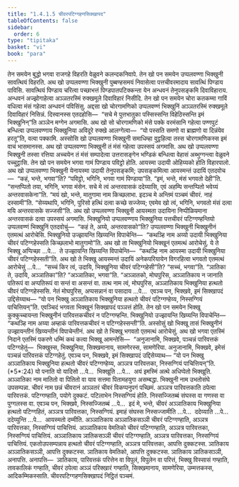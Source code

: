 ```yaml
---
title: "1.4.1.5 चीवरपटिग्गहणसिक्खापद"
tableOfContents: false
sidebar:
  order: 6
type: "tipitaka"
basket: "vi"
book: "para"
---
```



<DynamicBreadcrumb />

<Division number="508" book="para">

<Paragraph number="1956" book="para">
तेन समयेन बुद्धो भगवा राजगहे विहरति वेळुवने कलन्दकनिवापे. तेन खो पन समयेन उप्पलवण्णा भिक्खुनी सावत्थियं विहरति. अथ खो उप्पलवण्णा भिक्खुनी पुब्बण्हसमयं निवासेत्वा पत्तचीवरमादाय सावत्थिं पिण्डाय पाविसि. सावत्थियं पिण्डाय चरित्वा पच्छाभत्तं पिण्डपातपटिक्कन्ता येन अन्धवनं तेनुपसङ्कमि दिवाविहाराय. अन्धवनं अज्झोगाहेत्वा अञ्ञतरस्मिं रुक्खमूले दिवाविहारं निसीदि. तेन खो पन समयेन चोरा कतकम्मा गाविं वधित्वा मंसं गहेत्वा अन्धवनं पविसिंसु. अद्दसा खो चोरगामणिको उप्पलवण्णं भिक्खुनिं अञ्ञतरस्मिं रुक्खमूले दिवाविहारं निसिन्नं. दिस्वानस्स एतदहोसि—  “सचे मे पुत्तभातुका पस्सिस्सन्ति विहेठिस्सन्ति इमं भिक्खुनिन्”ति अञ्ञेन मग्गेन अगमासि. अथ खो सो चोरगामणिको मंसे पक्के वरमंसानि गहेत्वा पण्णपुटं बन्धित्वा उप्पलवण्णाय भिक्खुनिया अविदूरे रुक्खे आलग्गेत्वा—  “यो पस्सति समणो वा ब्राह्मणो वा दिन्नंयेव हरतू”ति, वत्वा पक्कामि. अस्सोसि खो उप्पलवण्णा भिक्खुनी समाधिम्हा वुट्ठहित्वा तस्स चोरगामणिकस्स इमं वाचं भासमानस्स. अथ खो उप्पलवण्णा भिक्खुनी तं मंसं गहेत्वा उपस्सयं अगमासि. अथ खो उप्पलवण्णा भिक्खुनी तस्सा रत्तिया अच्चयेन तं मंसं सम्पादेत्वा उत्तरासङ्गेन भण्डिकं बन्धित्वा वेहासं अब्भुग्गन्त्वा वेळुवने पच्चुट्ठासि.
</Paragraph>

<Paragraph number="1957" book="para">
तेन खो पन समयेन भगवा गामं पिण्डाय पविट्ठो होति. आयस्मा उदायी ओहिय्यको होति विहारपालो. अथ खो उप्पलवण्णा भिक्खुनी येनायस्मा उदायी तेनुपसङ्कमि; उपसङ्कमित्वा आयस्मन्तं उदायिं एतदवोच—  “कहं, भन्ते, भगवा”ति? “पविट्ठो, भगिनि, भगवा गामं पिण्डाया”ति. “इमं, भन्ते, मंसं भगवतो देही”ति. “सन्तप्पितो तया, भगिनि, भगवा मंसेन. सचे मे त्वं अन्तरवासकं ददेय्यासि, एवं अहम्पि सन्तप्पितो भवेय्यं अन्तरवासकेना”ति. “मयं खो, भन्ते, मातुगामा नाम किच्छलाभा. इदञ्च मे अन्तिमं पञ्चमं चीवरं. नाहं दस्सामी”ति. “सेय्यथापि, भगिनि, पुरिसो हत्थिं दत्वा कच्छे सज्जेय्य; एवमेव खो त्वं, भगिनि, भगवतो मंसं दत्वा मयि अन्तरवासके सज्जसी”ति. अथ खो उप्पलवण्णा भिक्खुनी आयस्मता उदायिना निप्पीळियमाना अन्तरवासकं दत्वा उपस्सयं अगमासि. भिक्खुनियो उप्पलवण्णाय भिक्खुनिया पत्तचीवरं पटिग्गण्हन्तियो उप्पलवण्णं भिक्खुनिं एतदवोचुं—  “कहं ते, अय्ये, अन्तरवासको”ति? उप्पलवण्णा भिक्खुनी भिक्खुनीनं एतमत्थं आरोचेसि. भिक्खुनियो उज्झायन्ति खिय्यन्ति विपाचेन्ति—  “कथञ्हि नाम अय्यो उदायी भिक्खुनिया चीवरं पटिग्गहेस्सति किच्छलाभो मातुगामो”ति. अथ खो ता भिक्खुनियो भिक्खूनं एतमत्थं आरोचेसुं. ये ते भिक्खू अप्पिच्छा …पे…  ते उज्झायन्ति खिय्यन्ति विपाचेन्ति—  “कथञ्हि नाम आयस्मा उदायी भिक्खुनिया चीवरं पटिग्गहेस्सती”ति.
</Paragraph>

<Paragraph number="1958" book="para">
अथ खो ते भिक्खू आयस्मन्तं उदायिं अनेकपरियायेन विगरहित्वा भगवतो एतमत्थं आरोचेसुं …पे…  “सच्चं किर त्वं, उदायि, भिक्खुनिया चीवरं पटिग्गहेसी”ति? “सच्चं, भगवा”ति. “ञातिका ते, उदायि, अञ्ञातिका”ति? “अञ्ञातिका, भगवा”ति. “अञ्ञातको, मोघपुरिस, अञ्ञातिकाय न जानाति पतिरूपं वा अप्पतिरूपं वा सन्तं वा असन्तं वा. तत्थ नाम त्वं, मोघपुरिस, अञ्ञातिकाय भिक्खुनिया हत्थतो चीवरं पटिग्गहेस्ससि. नेतं मोघपुरिस, अप्पसन्नानं वा पसादाय …पे…  एवञ्च पन, भिक्खवे, इमं सिक्खापदं उद्दिसेय्याथ—
</Paragraph>

</Division>
<Division number="509" book="para">

<Paragraph number="1959" book="para">
<Emphasis>“यो पन भिक्खु अञ्ञातिकाय भिक्खुनिया हत्थतो चीवरं पटिग्गण्हेय्य, निस्सग्गियं पाचित्तियन्”</Emphasis>ति.
</Paragraph>

<Paragraph number="1960" book="para">
एवञ्चिदं भगवता भिक्खूनं सिक्खापदं पञ्ञत्तं होति.
</Paragraph>

</Division>
<Division number="510" book="para">

<Paragraph number="1961" book="para">
तेन खो पन समयेन भिक्खू कुक्कुच्चायन्ता भिक्खुनीनं पारिवत्तकचीवरं न पटिग्गण्हन्ति. भिक्खुनियो उज्झायन्ति खिय्यन्ति विपाचेन्ति—  “कथञ्हि नाम अय्या अम्हाकं पारिवत्तकचीवरं न पटिग्गहेस्सन्ती”ति.
</Paragraph>

<Paragraph number="1962" book="para">
अस्सोसुं खो भिक्खू तासं भिक्खुनीनं उज्झायन्तीनं खिय्यन्तीनं विपाचेन्तीनं. अथ खो ते भिक्खू भगवतो एतमत्थं आरोचेसुं. अथ खो भगवा एतस्मिं निदाने एतस्मिं पकरणे धम्मिं कथं कत्वा भिक्खू आमन्तेसि—  “अनुजानामि, भिक्खवे, पञ्चन्नं पारिवत्तकं पटिग्गहेतुं—  भिक्खुस्स, भिक्खुनिया, सिक्खमानाय, सामणेरस्स, सामणेरिया. अनुजानामि, भिक्खवे, इमेसं पञ्चन्नं पारिवत्तकं पटिग्गहेतुं. एवञ्च पन, भिक्खवे, इमं सिक्खापदं उद्दिसेय्याथ—
</Paragraph>

</Division>
<Division number="511" book="para">

<Paragraph number="1963" book="para">
<Emphasis>“यो पन भिक्खु अञ्ञातिकाय भिक्खुनिया हत्थतो चीवरं पटिग्गण्हेय्य, अञ्ञत्र पारिवत्तका, निस्सग्गियं पाचित्तियन्”</Emphasis>ति. (*5*:<Emphasis>24</Emphasis>)
</Paragraph>

</Division>
<Division number="512" book="para">

<Paragraph number="1964" book="para">
<Emphasis>यो पना</Emphasis>ति यो यादिसो …पे…  <Emphasis>भिक्खू</Emphasis>ति …पे…  अयं इमस्मिं अत्थे अधिप्पेतो भिक्खूति.
</Paragraph>

<Paragraph number="1965" book="para">
<Emphasis>अञ्ञातिका</Emphasis> नाम मातितो वा पितितो वा याव सत्तमा पितामहयुगा असम्बद्धा.
</Paragraph>

<Paragraph number="1966" book="para">
<Emphasis>भिक्खुनी</Emphasis> नाम उभतोसंघे उपसम्पन्ना.
</Paragraph>

<Paragraph number="1967" book="para">
<Emphasis>चीवरं</Emphasis> नाम छन्नं चीवरानं अञ्ञतरं चीवरं विकप्पनुपगं पच्छिमं.
</Paragraph>

<Paragraph number="1968" book="para">
<Emphasis>अञ्ञत्र पारिवत्तका</Emphasis>ति ठपेत्वा पारिवत्तकं.
</Paragraph>

<Paragraph number="1969" book="para">
पटिग्गण्हाति, पयोगे दुक्कटं. पटिलाभेन निस्सग्गियं होति. निस्सज्जितब्बं संघस्स वा गणस्स वा पुग्गलस्स वा. एवञ्च पन, भिक्खवे, निस्सज्जितब्बं …पे…  इदं मे, भन्ते, चीवरं अञ्ञातिकाय भिक्खुनिया हत्थतो पटिग्गहितं, अञ्ञत्र पारिवत्तका, निस्सग्गियं. इमाहं संघस्स निस्सज्जामीति …पे…  ददेय्याति …पे…  ददेय्युन्ति …पे…  आयस्मतो दम्मीति.
</Paragraph>

</Division>
<Division number="513" book="para">

<Paragraph number="1970" book="para">
अञ्ञातिकाय अञ्ञातिकसञ्ञी चीवरं पटिग्गण्हाति, अञ्ञत्र पारिवत्तका, निस्सग्गियं पाचित्तियं. अञ्ञातिकाय वेमतिको चीवरं पटिग्गण्हाति, अञ्ञत्र पारिवत्तका, निस्सग्गियं पाचित्तियं. अञ्ञातिकाय ञातिकसञ्ञी चीवरं पटिग्गण्हाति, अञ्ञत्र पारिवत्तका, निस्सग्गियं पाचित्तियं.
</Paragraph>

<Paragraph number="1971" book="para">
एकतोउपसम्पन्नाय हत्थतो चीवरं पटिग्गण्हाति, अञ्ञत्र पारिवत्तका, आपत्ति दुक्कटस्स. ञातिकाय अञ्ञातिकसञ्ञी, आपत्ति दुक्कटस्स. ञातिकाय वेमतिको, आपत्ति दुक्कटस्स. ञातिकाय ञातिकसञ्ञी, अनापत्ति.
</Paragraph>

</Division>
<Division number="514" book="para">

<Paragraph number="1972" book="para">
अनापत्ति—  ञातिकाय, पारिवत्तकं परित्तेन वा विपुलं, विपुलेन वा परित्तं, भिक्खु विस्सासं गण्हाति, तावकालिकं गण्हाति, चीवरं ठपेत्वा अञ्ञं परिक्खारं गण्हाति, सिक्खमानाय, सामणेरिया, उम्मत्तकस्स, आदिकम्मिकस्साति.

</Paragraph>
</Division>

<Paragraph number="1973" type="center" book="para">
चीवरपटिग्गहणसिक्खापदं निट्ठितं पञ्चमं.
</Paragraph>